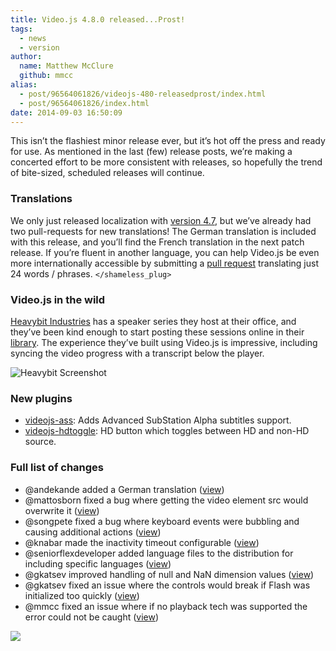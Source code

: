 ```yaml
---
title: Video.js 4.8.0 released...Prost!
tags:
  - news
  - version
author:
  name: Matthew McClure
  github: mmcc
alias:
  - post/96564061826/videojs-480-releasedprost/index.html
  - post/96564061826/index.html
date: 2014-09-03 16:50:09
---
```


This isn&rsquo;t the flashiest minor release ever, but it&rsquo;s hot off the press and ready for use. As mentioned in the last (few) release posts, we&rsquo;re making a concerted effort to be more consistent with releases, so hopefully the trend of bite-sized, scheduled releases will continue.

### Translations

We only just released localization with [version 4.7](/blog/video-js-v4-7-0-built-mostly-by-new-contributors-also-google-chooses-video-js/), but we&rsquo;ve already had two pull-requests for new translations! The German translation is included with this release, and you&rsquo;ll find the French translation in the next patch release. If you&rsquo;re fluent in another language, you can help Video.js be even more internationally accessible by submitting a [pull request](https://github.com/videojs/video.js/blob/master/CONTRIBUTING.md) translating just 24 words / phrases. `</shameless_plug>`

### Video.js in the wild

[Heavybit Industries](http://www.heavybit.com/) has a speaker series they host at their office, and they&rsquo;ve been kind enough to start posting these sessions online in their [library](http://www.heavybit.com/library). The experience they&rsquo;ve built using Video.js is impressive, including syncing the video progress with a transcript below the player.

![Heavybit Screenshot](https://i.cloudup.com/STyw7zm_1R.png)

### New plugins

- [videojs-ass](https://github.com/SunnyLi/videojs-ass): Adds Advanced SubStation Alpha subtitles support.
- [videojs-hdtoggle](https://github.com/Hussnain1/Video.js-HD-Toggle-Plugin): HD button which toggles between HD and non-HD source.

### Full list of changes

- @andekande added a German translation ([view](https://github.com/videojs/video.js/pull/1426))
- @mattosborn fixed a bug where getting the video element src would overwrite it ([view](https://github.com/videojs/video.js/pull/1430))
- @songpete fixed a bug where keyboard events were bubbling and causing additional actions ([view](https://github.com/videojs/video.js/pull/1455))
- @knabar made the inactivity timeout configurable ([view](https://github.com/videojs/video.js/pull/1409))
- @seniorflexdeveloper added language files to the distribution for including specific languages ([view](https://github.com/videojs/video.js/pull/1453))
- @gkatsev improved handling of null and NaN dimension values ([view](https://github.com/videojs/video.js/pull/1449))
- @gkatsev fixed an issue where the controls would break if Flash was initialized too quickly ([view](https://github.com/videojs/video.js/pull/1470))
- @mmcc fixed an issue where if no playback tech was supported the error could not be caught ([view](https://github.com/videojs/video.js/pull/1473))

![](https://feeds.feedburner.com/~r/video-js/~4/si_kAdmtIKI)
